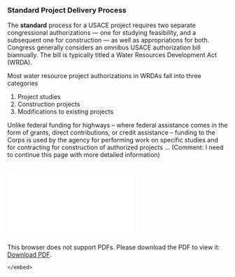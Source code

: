 <html>
	<head>
		<meta name="viewport" content="width=device-width, initial-scale=1.0">
		<meta charset="utf-8" />
		<link rel="stylesheet" type="text/css" href="css/style.css" />
		<title>Standard Project Delivery Process</title>
	</head>
<body>
<br>
<h3>Standard Project Delivery Process</h3>

<p>The <strong>standard</strong> process for a USACE project requires two separate congressional authorizations — one for studying feasibility, and a subsequent one for construction — as well as appropriations for both. Congress generally considers an omnibus USACE authorization bill biannually. The bill is typically titled a Water Resources Development Act (WRDA). </p>

<p>Most water resource project authorizations in WRDAs fall into three categories</p>

<ol>
	<li>Project studies</li>
	<li>Construction projects</li>
	<li>Modifications to existing projects</li>
</ol>

<p>Unlike federal funding for highways – where federal assistance comes in the form of grants, direct contributions, or credit assistance – funding to the Corps is used by the agency for performing work on specific studies and for contracting for construction of authorized projects … (Comment: I need to continue this page with more detailed information)</p>
<br>
<object data="standard.pdf" type="application/pdf" width="1000px" height="1000px">
    <embed src="standard.pdf">
        <p>This browser does not support PDFs. Please download the PDF to view it: <a href="standard.pdf">Download PDF</a>.</p>
    </embed>
</object>
</body>
</html>

